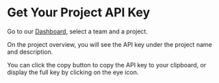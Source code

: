 
# Get Your Project API Key

Go to our [Dashboard](https://dashboard.owlprotocol.xyz/), select a team and a project.

On the project overview, you will see the API key under the project name and description.

You can click the copy button to copy the API key to your clipboard, or display the full key by clicking on the eye icon.


<Screenshot src={projectApiKey} alt="projectApiKey" />
